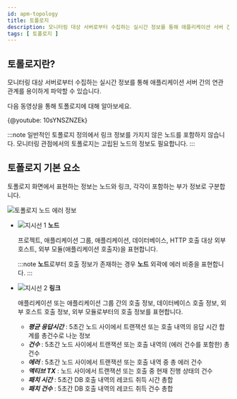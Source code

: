 ```yaml
---
id: apm-topology
title: 토폴로지
description: 모니터링 대상 서버로부터 수집하는 실시간 정보를 통해 애플리케이션 서버 간의 연관 관계를 용이하게 파악할 수 있습니다.
tags: [ 토폴로지 ]
---
```


## 토롤로지란?

모니터링 대상 서버로부터 수집하는 실시간 정보를 통해 애플리케이션 서버 간의 연관 관계를 용이하게 파악할 수 있습니다.

다음 동영상을 통해 토폴로지에 대해 알아보세요.

{@youtube: 10sYNSZNZEk}

<!-- 
애플리케이션 자원의 호출 관계를 토폴로지 형태로 제공해 전체 시스템의 관계를 표현합니다.
마우스 휠을 통해 확대 및 축소할 수 있습니다. 마우스 클릭 및 드래그를 통해 노드 위치를 재배치할 수 있습니다. 마우스 호버 시에는 선택한 노드와 해당 노드와의 호출 관계를 가진 노드만 하이라이트하여 표시합니다.
인바운드 및 아웃바운드 표시 여부를 선택할 수 있습니다.
응답 시간 및 에러 건수 임계치 기반으로 성능 이슈가 부각되는 노드의 정보를 강조합니다.
특정 노드를 선택해 해당 노드만 고정으로 하이라이트해 표시하는 기능을 제공합니다.
애플리케이션 수가 많아 토폴로지의 가독성이 떨어지는 경우 애플리케이션을 그룹화해 토폴로지로 표현하는 기능을 제공합니다. 다수의 애플리케이션을 개별로 표시하지 않고 그룹명을 표시해 토폴로지를 제공합니다.


와탭 모니터링 서비스에서 제공하는 토폴로지는 총 5가지의 형태로 분류합니다. 각 토폴로지가 표현하는 관계 정보는 다음과 같습니다.

* **애플리케이션 토폴로지** : 프로젝트 범위에 포함된 모든 애플리케이션의 관계 정보를 표현합니다.

* **그룹 토폴로지** : 프로젝트 범위에서 그룹 단위의 애플리케이션 관계 정보를 표현합니다.

* **통합 토폴로지** : 다중 프로젝트에 걸쳐 그룹 단위의 애플리케이션 관계 정보를 표현합니다.

* **인스턴스 토폴로지** : 단일 애플리케이션의 관계 정보를 표현합니다.

* **Netstat 토폴로지** : 애플리케이션의 리스닝 정보, 아웃바운드 호출 대상 정보를 표현합니다.
-->

:::note
일반적인 토폴로지 정의에서 링크 정보를 가지지 않은 노드를 포함하지 않습니다. 모니터링 관점에서의 토폴로지는 고립된 노드의 정보도 필요합니다.
:::

## 토폴로지 기본 요소

토폴로지 화면에서 표현하는 정보는 노드와 링크, 각각이 포함하는 부가 정보로 구분합니다.

![토폴로지 노드 에러 정보](/img/topology-element.png)

* ![지시선 1](/img/number-01.png) **노드** 

  프로젝트, 애플리케이션 그룹, 애플리케이션, 데이터베이스, HTTP 호출 대상 외부 호스트, 외부 모듈(애플리케이션 호출자)을 표현합니다.

  :::note
  **노드**로부터 호출 정보가 존재하는 경우 **노드** 외곽에 에러 비중을 표현합니다.
  :::

* ![지시선 2](/img/number-02.png) **링크**
    
  애플리케이션 또는 애플리케이션 그룹 간의 호출 정보, 데이터베이스 호출 정보, 외부 호스트 호출 정보, 외부 모듈로부터의 호출 정보를 표현합니다.
    
  * ***평균 응답시간*** : 5초간 노드 사이에서 트랜잭션 또는 호출 내역의 응답 시간 합계를 총건수로 나눈 정보
  * ***건수*** : 5초간 노드 사이에서 트랜잭션 또는 호출 내역의 (에러 건수를 포함한) 총건수
  * ***에러*** : 5초간 노드 사이에서 트랜잭션 또는 호출 내역 중 총 에러 건수
  * ***액티브 TX*** : 노드 사이에서 트랜잭션 또는 호출 중 현재 진행 상태의 건수
  * ***패치 시간*** : 5초간 DB 호출 내역의 레코드 취득 시간 총합
  * ***패치 건수*** : 5초간 DB 호출 내역의 레코드 취득 건수 총합
